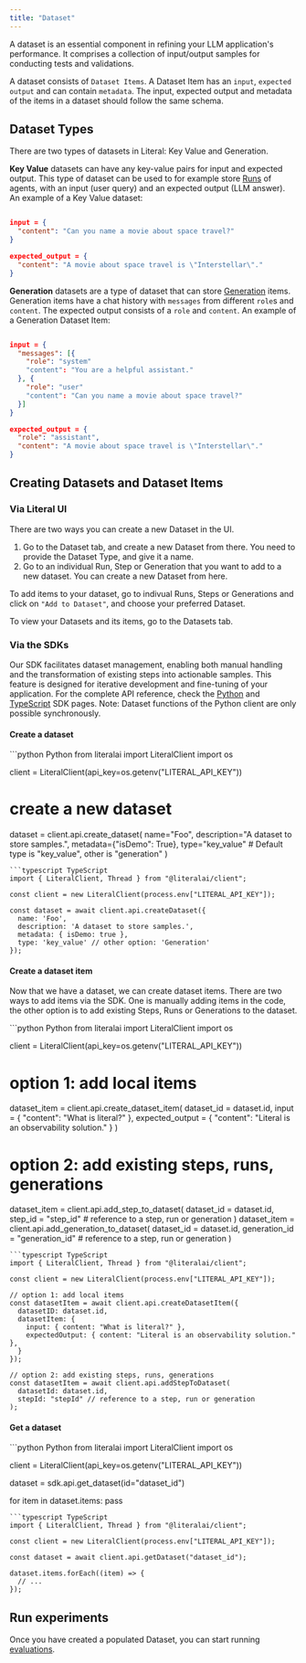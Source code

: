 ```yaml
---
title: "Dataset"
---
```


A dataset is an essential component in refining your LLM application's performance. It comprises a collection of input/output samples for conducting tests and validations.

A dataset consists of `Dataset Items`. A Dataset Item has an `input`, `expected output` and can contain `metadata`. The input, expected output and metadata of the items in a dataset should follow the same schema.


## Dataset Types
There are two types of datasets in Literal: Key Value and Generation. 

**Key Value** datasets can have any key-value pairs for input and expected output. This type of dataset can be used to for example store [Runs](/concepts/run) of agents, with an input (user query) and an expected output (LLM answer). An example of a Key Value dataset:

``` json

input = {
  "content": "Can you name a movie about space travel?"
}

expected_output = { 
  "content": "A movie about space travel is \"Interstellar\"." 
}
```


**Generation** datasets are a type of dataset that can store [Generation](/concepts/generation) items. Generation items have a chat history with `messages` from different `role`s and `content`. The expected output consists of a `role` and `content`. An example of a Generation Dataset Item:

``` json

input = {
  "messages": [{
    "role": "system"
    "content": "You are a helpful assistant." 
  }, {
    "role": "user"
    "content": "Can you name a movie about space travel?" 
  }] 
}

expected_output = { 
  "role": "assistant",
  "content": "A movie about space travel is \"Interstellar\"." 
}
```

## Creating Datasets and Dataset Items

### Via Literal UI

There are two ways you can create a new Dataset in the UI. 

1. Go to the Dataset tab, and create a new Dataset from there. You need to provide the Dataset Type, and give it a name. 
2. Go to an individual Run, Step or Generation that you want to add to a new dataset. You can create a new Dataset from here. 

To add items to your dataset, go to indivual Runs, Steps or Generations and click on `"Add to Dataset"`, and choose your preferred Dataset.

To view your Datasets and its items, go to the Datasets tab.


### Via the SDKs
Our SDK facilitates dataset management, enabling both manual handling and the transformation of existing steps into actionable samples. This feature is designed for iterative development and fine-tuning of your application. For the complete API reference, check the [Python](/python-client/api-reference/dataset) and [TypeScript](/typescript-client/api-reference/dataset) SDK pages. Note: Dataset functions of the Python client are only possible synchronously. 

#### Create a dataset

<CodeGroup>
```python Python
from literalai import LiteralClient
import os

client = LiteralClient(api_key=os.getenv("LITERAL_API_KEY"))

# create a new dataset
dataset = client.api.create_dataset(
  name="Foo", 
  description="A dataset to store samples.", 
  metadata={"isDemo": True},
  type="key_value" # Default type is "key_value", other is "generation"
)
```
```typescript TypeScript
import { LiteralClient, Thread } from "@literalai/client";

const client = new LiteralClient(process.env["LITERAL_API_KEY"]);

const dataset = await client.api.createDataset({
  name: 'Foo',
  description: 'A dataset to store samples.',
  metadata: { isDemo: true },
  type: 'key_value' // other option: 'Generation'
});
```
</CodeGroup>

#### Create a dataset item

Now that we have a dataset, we can create dataset items. There are two ways to add items via the SDK. One is manually adding items in the code, the other option is to add existing Steps, Runs or Generations to the dataset. 

<CodeGroup>
```python Python
from literalai import LiteralClient
import os

client = LiteralClient(api_key=os.getenv("LITERAL_API_KEY"))

# option 1: add local items
dataset_item = client.api.create_dataset_item(
  dataset_id = dataset.id,
  input = { "content": "What is literal?" },
  expected_output = { "content": "Literal is an observability solution." }
)

# option 2: add existing steps, runs, generations
dataset_item = client.api.add_step_to_dataset(
  dataset_id = dataset.id,
  step_id = "step_id" # reference to a step, run or generation
)
dataset_item = client.api.add_generation_to_dataset(
  dataset_id = dataset.id,
  generation_id = "generation_id" # reference to a step, run or generation
)
```
```typescript TypeScript
import { LiteralClient, Thread } from "@literalai/client";

const client = new LiteralClient(process.env["LITERAL_API_KEY"]);

// option 1: add local items
const datasetItem = await client.api.createDatasetItem({
  datasetID: dataset.id,
  datasetItem: {
    input: { content: "What is literal?" },
    expectedOutput: { content: "Literal is an observability solution." },
  }
});

// option 2: add existing steps, runs, generations
const datasetItem = await client.api.addStepToDataset(
  datasetId: dataset.id, 
  stepId: "stepId" // reference to a step, run or generation
);
```
</CodeGroup>

#### Get a dataset

<CodeGroup>
```python Python
from literalai import LiteralClient
import os

client = LiteralClient(api_key=os.getenv("LITERAL_API_KEY"))

dataset = sdk.api.get_dataset(id="dataset_id")

for item in dataset.items:
  pass
```
```typescript TypeScript
import { LiteralClient, Thread } from "@literalai/client";

const client = new LiteralClient(process.env["LITERAL_API_KEY"]);

const dataset = await client.api.getDataset("dataset_id");

dataset.items.forEach((item) => {
  // ...
});
```
</CodeGroup>


## Run experiments

Once you have created a populated Dataset, you can start running [evaluations](/concepts/evaluation).